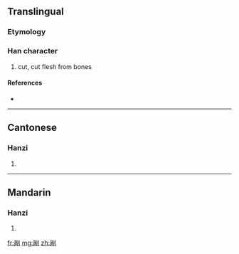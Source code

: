 {{also|剮}}
==Translingual==

===Etymology===
{{Han simp|剮|f=咼|t=呙}}

===Han character===
{{Han char|rn=18|rad=刀|as=07|sn=9|four=|canj=口月中弓 (RBLN)}}

# cut, cut flesh from bones

====References====
* {{Han ref|kx=0140.291|hdz=10342.020|uh=5250|ud=21072}}

----

==Cantonese==

===Hanzi===
{{yue-hanzi|jyut=|y=wa2|tra=剮}}

# {{defn|Cantonese|sort=刀07}}

----

==Mandarin==

===Hanzi===
{{cmn-hanzi|tra=剮|pin=[[chuāng]] ([[chuang1]]), [[guǎ]] ([[gua3]])|wg=ch'uang<sup>1</sup>, kua<sup>3</sup>}}

# {{defn|Mandarin|sort=刀07}}

[[fr:剐]]
[[mg:剐]]
[[zh:剐]]
